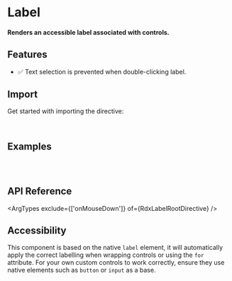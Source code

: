 

<Meta title="Primitives/Label" />

# Label

#### Renders an accessible label associated with controls.

<Canvas sourceState="hidden" of={LabelDirectiveStories.Default} />

## Features

* ✅ Text selection is prevented when double-clicking label.

## Import

Get started with importing the directive:

```typescript
import { RdxLabelRootDirective } from '@radix-ng/primitives/label';
```

## Examples

```html
<label LabelRoot htmlFor="uniqId">First name</label>
<input type="text" class="Input" id="uniqId" />
```

## API Reference

<ArgTypes exclude={['onMouseDown']} of={RdxLabelRootDirective} />

## Accessibility

This component is based on the native `label` element, it will automatically apply the correct labelling
when wrapping controls or using the `for` attribute. For your own custom controls
to work correctly, ensure they use native elements such as `button` or `input` as a base.
